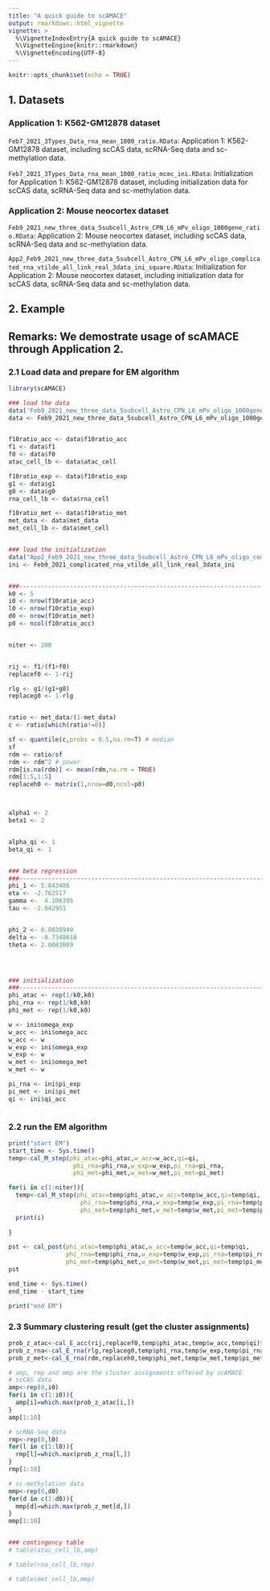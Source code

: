 ---
title: "A quick guide to scAMACE"
output: rmarkdown::html_vignette
vignette: >
  %\VignetteIndexEntry{A quick guide to scAMACE}
  %\VignetteEngine{knitr::rmarkdown}
  %\VignetteEncoding{UTF-8}
---

```{r setup, include=FALSE}
knitr::opts_chunk$set(echo = TRUE)
```


## 1. Datasets
### Application 1: K562-GM12878 dataset
`Feb7_2021_3Types_Data_rna_mean_1000_ratio.RData`: Application 1: K562-GM12878 dataset, including scCAS data, scRNA-Seq data and sc-methylation data.

`Feb7_2021_3Types_Data_rna_mean_1000_ratio_mcmc_ini.RData`: Initialization for Application 1: K562-GM12878 dataset, including initialization data for scCAS data, scRNA-Seq data and sc-methylation data.


### Application 2: Mouse neocortex dataset
`Feb9_2021_new_three_data_5subcell_Astro_CPN_L6_mPv_oligo_1000gene_ratio.RData`: Application 2: Mouse neocortex dataset, including scCAS data, scRNA-Seq data and sc-methylation data.

`App2_Feb9_2021_new_three_data_5subcell_Astro_CPN_L6_mPv_oligo_complicated_rna_vtilde_all_link_real_3data_ini_square.RData`: Initialization for Application 2: Mouse neocortex dataset, including initialization data for scCAS data, scRNA-Seq data and sc-methylation data.


## 2. Example
## Remarks: We demostrate usage of scAMACE through Application 2.
### 2.1 Load data and prepare for EM algorithm
```{r}
library(scAMACE)

### load the data
data('Feb9_2021_new_three_data_5subcell_Astro_CPN_L6_mPv_oligo_1000gene_ratio')
data <- Feb9_2021_new_three_data_5subcell_Astro_CPN_L6_mPv_oligo_1000gene_ratio


f10ratio_acc <- data$f10ratio_acc
f1 <- data$f1
f0 <- data$f0
atac_cell_lb <- data$atac_cell

f10ratio_exp <- data$f10ratio_exp
g1 <- data$g1
g0 <- data$g0
rna_cell_lb <- data$rna_cell

f10ratio_met <- data$f10ratio_met
met_data <- data$met_data
met_cell_lb <- data$met_cell


### load the initialization
data("App2_Feb9_2021_new_three_data_5subcell_Astro_CPN_L6_mPv_oligo_complicated_rna_vtilde_all_link_real_3data_ini_square")
ini <- Feb9_2021_complicated_rna_vtilde_all_link_real_3data_ini


###----------------------------------------------------------------------###
k0 <- 5
i0 <- nrow(f10ratio_acc)
l0 <- nrow(f10ratio_exp)
d0 <- nrow(f10ratio_met)
p0 <- ncol(f10ratio_acc)


niter <- 200


rij <- f1/(f1+f0)
replacef0 <- 1-rij

rlg <- g1/(g1+g0)
replaceg0 <- 1-rlg


ratio <- met_data/(1-met_data)
c <- ratio[which(ratio!=0)]

sf <- quantile(c,probs = 0.5,na.rm=T) # median
sf
rdm <- ratio/sf
rdm <- rdm^2 # power
rdm[is.na(rdm)] <- mean(rdm,na.rm = TRUE)
rdm[1:5,1:5]
replaceh0 <- matrix(1,nrow=d0,ncol=p0)



alpha1 <- 2
beta1 <- 2


alpha_qi <- 1
beta_qi <- 1


### beta regression
###----------------------------------------------------------------------###
phi_1 <- 5.043486
eta <- -2.762517    
gamma <-  4.106395
tau <- -2.642951


phi_2 <- 0.8038949
delta <- -0.7348618 
theta <- 2.0083089 




### initialization
###----------------------------------------------------------------------###
phi_atac <- rep(1/k0,k0)
phi_rna <- rep(1/k0,k0)
phi_met <- rep(1/k0,k0)

w <- ini$omega_exp
w_acc <- ini$omega_acc
w_acc <- w
w_exp <- ini$omega_exp
w_exp <- w
w_met <- ini$omega_met
w_met <- w

pi_rna <- ini$pi_exp
pi_met <- ini$pi_met
qi <- ini$qi_acc



```


### 2.2 run the EM algorithm
```{r}
print("start EM")
start_time <- Sys.time()
temp<-cal_M_step(phi_atac=phi_atac,w_acc=w_acc,qi=qi,
                  phi_rna=phi_rna,w_exp=w_exp,pi_rna=pi_rna,
                  phi_met=phi_met,w_met=w_met,pi_met=pi_met)

for(i in c(1:niter)){
  temp<-cal_M_step(phi_atac=temp$phi_atac,w_acc=temp$w_acc,qi=temp$qi,
                    phi_rna=temp$phi_rna,w_exp=temp$w_exp,pi_rna=temp$pi_rna,
                    phi_met=temp$phi_met,w_met=temp$w_met,pi_met=temp$pi_met)
  print(i)
  
}

pst <- cal_post(phi_atac=temp$phi_atac,w_acc=temp$w_acc,qi=temp$qi,
                phi_rna=temp$phi_rna,w_exp=temp$w_exp,pi_rna=temp$pi_rna,
                phi_met=temp$phi_met,w_met=temp$w_met,pi_met=temp$pi_met)
pst

end_time <- Sys.time()
end_time - start_time

print("end EM")

```


### 2.3 Summary clustering result (get the cluster assignments)
```{r}
prob_z_atac<-cal_E_acc(rij,replacef0,temp$phi_atac,temp$w_acc,temp$qi)$prob_z_atac
prob_z_rna<-cal_E_rna(rlg,replaceg0,temp$phi_rna,temp$w_exp,temp$pi_rna)$prob_z_rna
prob_z_met<-cal_E_rna(rdm,replaceh0,temp$phi_met,temp$w_met,temp$pi_met)$prob_z_rna

# amp, rmp and mmp are the cluster assignments offered by scAMACE
# scCAS data
amp<-rep(0,i0)
for(i in c(1:i0)){
  amp[i]=which.max(prob_z_atac[i,])
}
amp[1:10]

# scRNA-Seq data
rmp<-rep(0,l0)
for(l in c(1:l0)){
  rmp[l]=which.max(prob_z_rna[l,])
}
rmp[1:10]

# sc-methylation data
mmp<-rep(0,d0)
for(d in c(1:d0)){
  mmp[d]=which.max(prob_z_met[d,])
}
mmp[1:10]


### contingency table
# table(atac_cell_lb,amp)

# table(rna_cell_lb,rmp)

# table(met_cell_lb,mmp)

```



